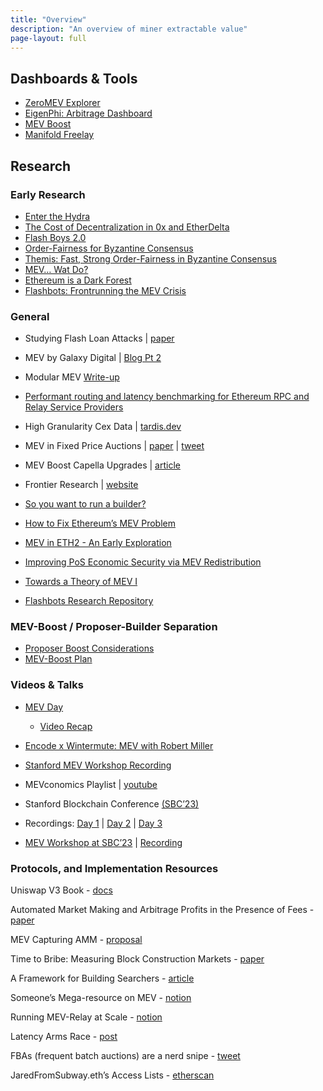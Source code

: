```yaml
---
title: "Overview"
description: "An overview of miner extractable value"
page-layout: full
---
```


## Dashboards & Tools

- [ZeroMEV Explorer](https://zeromev.org/)
- [EigenPhi: Arbitrage Dashboard](https://eigenphi.io/)
- [MEV Boost](https://boost.flashbots.net/#block-6163a685d84444a9be309d26f18b4b2f)
- [Manifold Freelay](https://github.com/manifoldfinance/mev-freelay)

## Research

### Early Research

- [Enter the Hydra](https://eprint.iacr.org/2017/1090.pdf)
- [The Cost of Decentralization in 0x and EtherDelta](https://hackingdistributed.com/2017/08/13/cost-of-decent/)
- [Flash Boys 2.0](https://arxiv.org/pdf/1904.05234.pdf)
- [Order-Fairness for Byzantine Consensus](https://eprint.iacr.org/2020/269)
- [Themis: Fast, Strong Order-Fairness in Byzantine Consensus](https://eprint.iacr.org/2021/1465.pdf)
- [MEV... Wat Do?](https://pdaian.com/blog/mev-wat-do/)
- [Ethereum is a Dark Forest](https://medium.com/@danrobinson/ethereum-is-a-dark-forest-ecc5f0505dff)
- [Flashbots: Frontrunning the MEV Crisis](https://medium.com/flashbots/frontrunning-the-mev-crisis-40629a613752)

### General

- Studying Flash Loan Attacks | [paper](https://t.co/PpoqupGAe1)

- MEV by Galaxy Digital | [Blog Pt 2](https://www.galaxy.com/research/whitepapers/mev-the-rise-of-the-builders/)

- Modular MEV [Write-up](https://t.co/4mHc6NuVtm)

- [Performant routing and latency benchmarking for Ethereum RPC and Relay Service Providers](https://hackmd.io/@manifoldx/draft-perf-relay)

- High Granularity Cex Data | [tardis.dev](https://docs.tardis.dev/api/getting-started)

- MEV in Fixed Price Auctions | [paper](https://arxiv.org/abs/2303.04242) | [tweet](https://twitter.com/facu_zeta/status/1633860626773671936?s=20)

- MEV Boost Capella Upgrades | [article](https://flashbots.notion.site/MEV-Boost-Capella-Upgrades-00cea01704794f6eb4f792c55b69c441)

- Frontier Research | [website](https://frontier.tech/)

- [So you want to run a builder?](https://github.com/flashbots/mev-boost/issues/145)

- [How to Fix Ethereum's MEV Problem](https://www.coindesk.com/markets/2021/07/27/how-to-fix-ethereums-mev-problem-and-give-traders-the-best-price/)
- [MEV in ETH2 - An Early Exploration](https://hackmd.io/@flashbots/mev-in-eth2)
- [Improving PoS Economic Security via MEV Redistribution](http://people.eecs.berkeley.edu/~ksk/files/MEV_Redistribution.pdf)
- [Towards a Theory of MEV I](https://people.eecs.berkeley.edu/~ksk/files/MEV_CFMM.pdf)

- [Flashbots Research Repository](https://github.com/flashbots/mev-boost/wiki/Research#open-questions)

### MEV-Boost / Proposer-Builder Separation

- [Proposer Boost Considerations](https://notes.ethereum.org/@casparschwa/H1T0k7b85)
- [MEV-Boost Plan](https://github.com/flashbots/mev-boost/wiki/The-Plan-(tm))

### Videos & Talks

- [MEV Day](https://flashbots.notion.site/flashbots/mev-day-836f88806995412dabc1c7bb7ce4e830)
    - [Video Recap](https://www.youtube.com/playlist?list=PLRHMe0bxkuel3w3C7P_WVvp9ShLi3HKRI)

- [Encode x Wintermute: MEV with Robert Miller](https://youtu.be/W3GOGesPKlw)
- [Stanford MEV Workshop Recording](https://www.youtube.com/watch?v=5JmER64a0Xk)

- MEVconomics Playlist | [youtube](https://www.youtube.com/playlist?list=PLXzKMXK2aHh7bW0j2dhpnLNiIJIMnPgsD)

- Stanford Blockchain Conference [(SBC'23)](https://cbr.stanford.edu/sbc23/)
- Recordings: [Day 1](https://www.youtube.com/watch?v=E4YkppHQZgw) | [Day 2](https://www.youtube.com/watch?v=Nx5bgyJ7SJ4) | [Day 3](https://www.youtube.com/watch?v=NFJWy8oyVS0)


- [MEV Workshop at SBC'23](https://collective.flashbots.net/t/the-mev-workshop-at-the-science-of-blockchain-conference-2023-mev-sbc-23/2038) | [Recording](https://www.youtube.com/watch?v=sAleMbjWHew)



### Protocols, and Implementation Resources

Uniswap V3 Book
- [docs](https://uniswapv3book.com/docs/milestone_4/factory-contract/) 

Automated Market Making and Arbitrage Profits in the Presence of Fees
- [paper](https://moallemi.com/ciamac/papers/lvr-fee-model-2023.pdf)

MEV Capturing AMM
- [proposal](https://ethresear.ch/t/mev-capturing-amm-mcamm/13336)

Time to Bribe: Measuring Block Construction Markets
- [paper](https://eprint.iacr.org/2023/760.pdf)

A Framework for Building Searchers
- [article](https://mirror.xyz/0x00000a2A02540A0D92e209F9f5F7e104745e06Ba/hB-XeiOfkV5neiwX34lBD0uLHlWdefbGX6oBz1B4o7w)

Someone's Mega-resource on MEV
- [notion](https://thedailyape.notion.site/MEV-8713cb4c2df24f8483a02135d657a221)

Running MEV-Relay at Scale 
- [notion](https://flashbots.notion.site/Running-mev-boost-relay-at-scale-4040ccd5186c425d9a860cbb29bbfe09)

Latency Arms Race 
- [post](https://ethresear.ch/t/latency-arms-race-concerns-in-blockspace-markets/14957)

FBAs (frequent batch auctions) are a nerd snipe 
- [tweet](https://twitter.com/0x94305/status/1597019084667117569?s=20)

JaredFromSubway.eth's Access Lists
- [etherscan](https://etherscan.io/tx/0xd0e3759e51642568364776b4f389805323b2f3dd17a07ef2c53d3ffd6bb022d4#accesslist)

